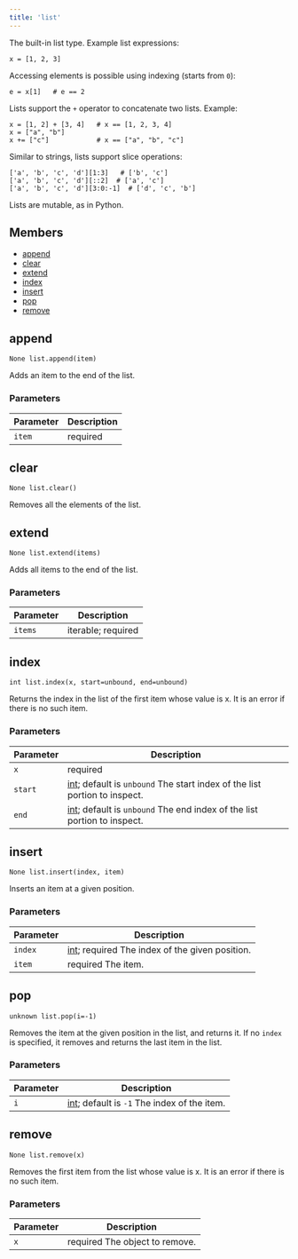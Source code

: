 ```yaml
---
title: 'list'
---
```



The built-in list type. Example list expressions:  

```
x = [1, 2, 3]
```

Accessing elements is possible using indexing (starts from `0`):  

```
e = x[1]   # e == 2
```

Lists support the `+` operator to concatenate two lists. Example:  

```
x = [1, 2] + [3, 4]   # x == [1, 2, 3, 4]
x = ["a", "b"]
x += ["c"]            # x == ["a", "b", "c"]
```

Similar to strings, lists support slice operations:

```
['a', 'b', 'c', 'd'][1:3]   # ['b', 'c']
['a', 'b', 'c', 'd'][::2]  # ['a', 'c']
['a', 'b', 'c', 'd'][3:0:-1]  # ['d', 'c', 'b']
```

Lists are mutable, as in Python.

## Members

* [append](#append)
* [clear](#clear)
* [extend](#extend)
* [index](#index)
* [insert](#insert)
* [pop](#pop)
* [remove](#remove)

## append

```
None list.append(item)
```

Adds an item to the end of the list.

### Parameters

| Parameter | Description |
| --- | --- |
| `item` | required |

## clear

```
None list.clear()
```

Removes all the elements of the list.

## extend

```
None list.extend(items)
```

Adds all items to the end of the list.

### Parameters

| Parameter | Description |
| --- | --- |
| `items` | iterable; required |

## index

```
int list.index(x, start=unbound, end=unbound)
```

Returns the index in the list of the first item whose value is x. It is an error if there is no such item.

### Parameters

| Parameter | Description |
| --- | --- |
| `x` | required |
| `start` | [int](../core/int.mdx); default is `unbound`  The start index of the list portion to inspect. |
| `end` | [int](../core/int.mdx); default is `unbound`  The end index of the list portion to inspect. |

## insert

```
None list.insert(index, item)
```

Inserts an item at a given position.

### Parameters

| Parameter | Description |
| --- | --- |
| `index` | [int](../core/int.mdx); required  The index of the given position. |
| `item` | required  The item. |

## pop

```
unknown list.pop(i=-1)
```

Removes the item at the given position in the list, and returns it. If no `index` is specified, it removes and returns the last item in the list.

### Parameters

| Parameter | Description |
| --- | --- |
| `i` | [int](../core/int.mdx); default is `-1`  The index of the item. |

## remove

```
None list.remove(x)
```

Removes the first item from the list whose value is x. It is an error if there is no such item.

### Parameters

| Parameter | Description |
| --- | --- |
| `x` | required  The object to remove. |